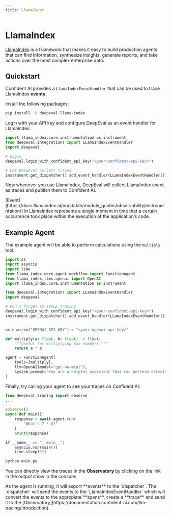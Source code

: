 ```yaml
---
title: LlamaIndex
---
```



# LlamaIndex


[LlamaIndex](https://www.llamaindex.ai/) is a framework that makes it easy to build production agents that can find information, synthesize insights, generate reports, and take actions over the most complex enterprise data.

## Quickstart

Confident AI provides a `LlamaIndexEventHandler` that can be used to trace LlamaIndex **events.**

Install the following packages:

```bash
pip install -U deepeval llama-index
```

Login with your API key and configure DeepEval as an event handler for LlamaIndex:

```python filename="main.py" showLineNumbers {6, 9}
import llama_index.core.instrumentation as instrument
from deepeval.integrations import LLamaIndexEventHandler
import deepeval

# Login
deepeval.login_with_confident_api_key("<your-confident-api-key>")

# Let DeepEval collect traces
instrument.get_dispatcher().add_event_handler(LLamaIndexEventHandler())
```

Now whenever you use LlamaIndex, DeepEval will collect LlamaIndex event as traces and publish them to Confident AI.

<Callout type="info">
[Event](https://docs.llamaindex.ai/en/stable/module_guides/observability/instrumentation/) in LlamaIndex represents a single moment in time that a certain occurrence took place within the execution of the application’s code.
</Callout>

## Example Agent

The example agent will be able to perform calculations using the `multiply` tool.

```python showLineNumbers filename="main.py" {12, 13, 22}
import os
import asyncio
import time
from llama_index.core.agent.workflow import FunctionAgent
from llama_index.llms.openai import OpenAI
import llama_index.core.instrumentation as instrument

from deepeval.integrations import LLamaIndexEventHandler
import deepeval

# Don't forget to setup tracing
deepeval.login_with_confident_api_key("<your-confident-api-key>")
instrument.get_dispatcher().add_event_handler(LLamaIndexEventHandler())


os.environ["OPENAI_API_KEY"] = "<your-openai-api-key>"

def multiply(a: float, b: float) -> float:
    """Useful for multiplying two numbers."""
    return a * b

agent = FunctionAgent(
    tools=[multiply],
    llm=OpenAI(model="gpt-4o-mini"),
    system_prompt="You are a helpful assistant that can perform calculations.",
)
```

Finally, try calling your agent to see your traces on Confident AI:

```python filename="main.py" {4}
from deepeval.tracing import observe
...

@observe()
async def main():   
    response = await agent.run(
        "What's 7 * 8?"
    )
    print(response)

if __name__ == "__main__":
    asyncio.run(main())
    time.sleep(12)
```

```bash
python main.py
```

You can directly view the traces in the **Observatory** by clicking on the link in the output show in the console:

<Callout>
As the agent is running, it will export **events** to the `dispatcher`. The `dispatcher` will send the events to the `LlamaIndexEventHandler` which will convert the events to the appropiate **spans**, create a **trace** and send it to the [Observatory](https://documentation.confident-ai.com/llm-tracing/introduction).
</Callout>
